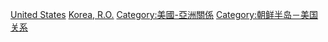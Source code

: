 {{catmore|韩美关系}}
{{commonscat|South Korea - United States relations}}

[[Category:韓國雙邊關係|United States]]
[[Category:美國雙邊關係|Korea, R.O.]]
[[Category:美國-亞洲關係|Category:美國-亞洲關係]]
[[Category:朝鲜半岛－美国关系|Category:朝鲜半岛－美国关系]]